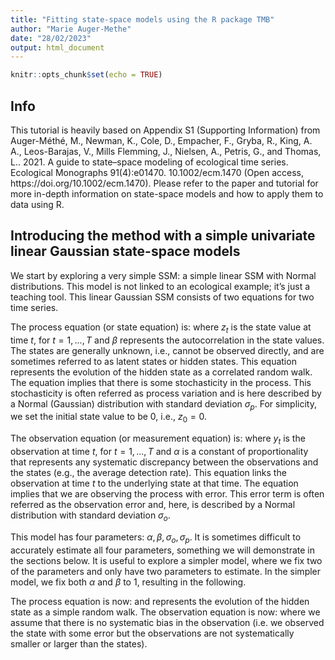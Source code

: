 ```yaml
---
title: "Fitting state-space models using the R package TMB"
author: "Marie Auger-Methe"
date: "28/02/2023"
output: html_document
---
```


```r
knitr::opts_chunk$set(echo = TRUE)
```

## Info

This tutorial is heavily based on Appendix S1 (Supporting Information) from Auger-Méthé, M., Newman, K., Cole, D., Empacher, F., Gryba, R., King, A. A., Leos-Barajas, V., Mills Flemming, J., Nielsen, A., Petris, G., and Thomas, L.. 2021. A guide to state–space modeling of ecological time series. Ecological Monographs 91(4):e01470. 10.1002/ecm.1470 (Open access,  https://doi.org/10.1002/ecm.1470). Please refer to the paper and tutorial for more in-depth information on state-space models and how to apply them to data using R.

## Introducing the method with a simple univariate linear Gaussian state-space models

We start by exploring a very simple SSM: a simple linear SSM with Normal distributions. This model is not linked to an ecological example; it's just a teaching tool. This linear Gaussian SSM
consists of two equations for two time series.

The process equation (or state equation) is:
\begin{equation}
  z_t = \beta z_{t-1} + \epsilon_t, \;\;\; \epsilon_t \sim \text{N}(0, \sigma_p^2),
  \label{E.toy4p.p}
\end{equation}
where $z_t$ is the state value at time $t$, for $t=1, ..., T$ and $\beta$ represents the autocorrelation in the state values. The states are generally unknown, i.e., cannot be observed directly, and are sometimes referred to as latent states or hidden states. This equation represents the evolution of the hidden state as a correlated random walk. The equation implies that there is some stochasticity in the process. This stochasticity is often referred as process variation and is here described by a Normal (Gaussian) distribution with standard deviation $\sigma_p$. For simplicity, we set the initial state value to be 0, i.e., $z_0 =0$.

The observation equation (or measurement equation) is:
\begin{equation}
  y_t = \alpha z_{t} + \eta_t, \;\;\; \eta_t \sim \text{N}(0, \sigma_o^2),
  \label{E.toy4p.o}
\end{equation}
where $y_t$ is the observation at time $t$, for $t=1, ..., T$ and $\alpha$ is a constant of proportionality that represents any systematic discrepancy between the observations and the states (e.g., the average detection rate). This equation links the observation at time $t$ to the underlying state at that time. The equation implies that we are observing the process with error. This error term is often referred as the observation error and, here, is described by a Normal distribution with standard deviation $\sigma_o$.

This model has four parameters: $\alpha, \beta, \sigma_o, \sigma_p$. It is sometimes
difficult to accurately estimate all four parameters, something we will demonstrate in the sections below. It is useful to explore a simpler model, where we fix two of the parameters and only have two parameters to estimate. In the simpler model, we fix both $\alpha$ and $\beta$ to 1, resulting in the following.

The process equation is now:
\begin{equation}
  z_t = z_{t-1} + \epsilon_t, \;\;\; \epsilon_t \sim \text{N}(0, \sigma_p^2),
  \label{E.toy2p.p} 
\end{equation}
and represents the evolution of the hidden state as a simple random walk. The observation equation is now:
\begin{equation}
  y_t = z_{t} + \eta_t, \;\;\; \eta_t \sim \text{N}(0, \sigma_o^2),
  \label{E.toy2p.o}
\end{equation}
where we assume that there is no systematic bias in the observation (i.e. we observed the state with some error but the observations are not systematically smaller or larger than the states).
